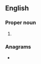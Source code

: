 ==English==

===Proper noun===
{{en-proper noun}}

# {{initialism of|{{w|International Boxing Federation}}|lang=en}}

===Anagrams===
* {{anagrams|en|a=bfi|BFI|BIF|FBI|FIB|fib}}